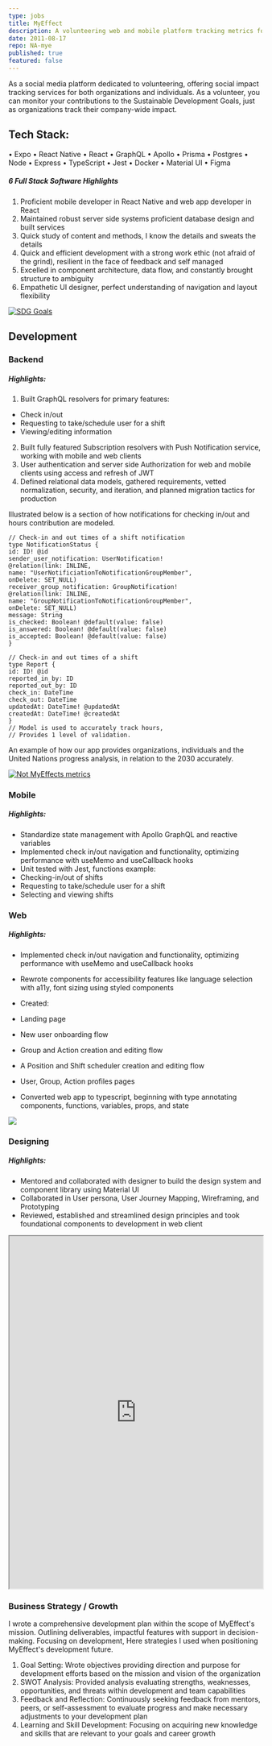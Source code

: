 ```yaml
---
type: jobs
title: MyEffect
description: A volunteering web and mobile platform tracking metrics for the Sustainable Development Goals. Finding you opportunities to grow your Impact Resume.
date: 2011-08-17
repo: NA-mye
published: true
featured: false
---
```


As a social media platform dedicated to volunteering, offering social impact tracking services for both organizations and individuals. As a volunteer, you can monitor your contributions to the Sustainable Development Goals, just as organizations track their company-wide impact.

## Tech Stack:

• Expo
• React Native
• React
• GraphQL
• Apollo
• Prisma
• Postgres
• Node
• Express
• TypeScript
• Jest
• Docker
• Material UI
• Figma

##### 6 Full Stack Software Highlights

1. Proficient mobile developer in React Native and web app developer in React
2. Maintained robust server side systems proficient database design and built services
3. Quick study of content and methods, I know the details and sweats the details
4. Quick and efficient development with a strong work ethic (not afraid of the grind), resilient in the face of feedback and self managed
5. Excelled in component architecture, data flow, and constantly brought structure to ambiguity
6. Empathetic UI designer, perfect understanding of navigation and layout flexibility

[![SDG Goals](/sdg_goals.png 'Sustainable Development Goals')](https://sdgs.un.org/goals)

## Development

### Backend

##### Highlights:

1. Built GraphQL resolvers for primary features:

- Check in/out
- Requesting to take/schedule user for a shift
- Viewing/editing information

2. Built fully featured Subscription resolvers with Push Notification service, working with mobile and web clients
3. User authentication and server side Authorization for web and mobile clients using access and refresh of JWT
4. Defined relational data models, gathered requirements, vetted normalization, security, and iteration, and planned migration tactics for production

Illustrated below is a section of how notifications for checking in/out and hours contribution are modeled.

```tsx
// Check-in and out times of a shift notification
type NotificationStatus {
id: ID! @id
sender_user_notification: UserNotification!
@relation(link: INLINE,
name: "UserNotificiationToNotificationGroupMember",
onDelete: SET_NULL)
receiver_group_notification: GroupNotification!
@relation(link: INLINE,
name: "GroupNotificationToNotificationGroupMember",
onDelete: SET_NULL)
message: String
is_checked: Boolean! @default(value: false)
is_answered: Boolean! @default(value: false)
is_accepted: Boolean! @default(value: false)
}
```

```tsx
// Check-in and out times of a shift
type Report {
id: ID! @id
reported_in_by: ID
reported_out_by: ID
check_in: DateTime
check_out: DateTime
updatedAt: DateTime! @updatedAt
createdAt: DateTime! @createdAt
}
// Model is used to accurately track hours,
// Provides 1 level of validation.
```

An example of how our app provides organizations, individuals and the United Nations progress analysis, in relation to the 2030 accurately.

[![Not MyEffects metrics](/sdg_progression.png 'Sdg progress chart')](https://unstats.un.org/sdgs/report/2023/)

### Mobile

##### Highlights:

- Standardize state management with Apollo GraphQL and reactive variables
- Implemented check in/out navigation and functionality, optimizing performance with useMemo and useCallback hooks
- Unit tested with Jest, functions example:
- Checking-in/out of shifts
- Requesting to take/schedule user for a shift
- Selecting and viewing shifts

### Web

##### Highlights:

- Implemented check in/out navigation and functionality, optimizing performance with useMemo and useCallback hooks
- Rewrote components for accessibility features like language selection with a11y, font sizing using styled components

- Created:
- Landing page
- New user onboarding flow
- Group and Action creation and editing flow
- A Position and Shift scheduler creation and editing flow
- User, Group, Action profiles pages
- Converted web app to typescript, beginning with type annotating components, functions, variables, props, and state

![](/myeffect_homepage.png)

### Designing

##### Highlights:

- Mentored and collaborated with designer to build the design system and component library using Material UI
- Collaborated in User persona, User Journey Mapping, Wireframing, and Prototyping
- Reviewed, established and streamlined design principles and took foundational components to development in web client

<iframe
  width='100%'
  height='700'
  src='https://www.figma.com/embed?embed_host=share&url=https%3A%2F%2Fwww.figma.com%2Fproto%2FyKnc5K7wcVh70Eue3wOx89%2FUntitled%3Fpage-id%3D0%253A1%26type%3Ddesign%26node-id%3D1-3%26viewport%3D-437%252C2408%252C1.24%26t%3D0wDjKl5Y0utHLWwK-1%26scaling%3Dscale-down%26starting-point-node-id%3D1%253A3%26mode%3Ddesign'
  allowfullscreen
></iframe>

### Business Strategy / Growth

I wrote a comprehensive development plan within the scope of MyEffect's mission. Outlining deliverables, impactful features with support in decision-making.
Focusing on development, Here strategies I used when positioning MyEffect's development future.

1. Goal Setting: Wrote objectives providing direction and purpose for development efforts based on the mission and vision of the organization
2. SWOT Analysis: Provided analysis evaluating strengths, weaknesses, opportunities, and threats within development and team capabilities
3. Feedback and Reflection: Continuously seeking feedback from mentors, peers, or self-assessment to evaluate progress and make necessary adjustments to your development plan
4. Learning and Skill Development: Focusing on acquiring new knowledge and skills that are relevant to your goals and career growth
